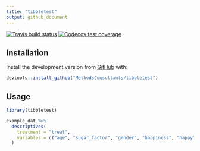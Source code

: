 ```yaml
---
title: "tibbletest"
output: github_document
---
```


[![Travis build status](https://travis-ci.org/MethodsConsultants/tibbletest.svg?branch=master)](https://travis-ci.org/MethodsConsultants/tibbletest)
[![Codecov test coverage](https://codecov.io/gh/MethodsConsultants/tibbletest/branch/master/graph/badge.svg)](https://codecov.io/gh/MethodsConsultants/tibbletest?branch=master)

## Installation

Install the development version from [GitHub](https://github.com/) with: 

```r
devtools::install_github("MethodsConsultants/tibbletest")
```


## Usage

```r

library(tibbletest)

example_dat %>% 
  descriptives(
    treatment = "treat", 
    variables = c("age", "sugar_factor", "gender", "happiness", "happy")
  )

```

